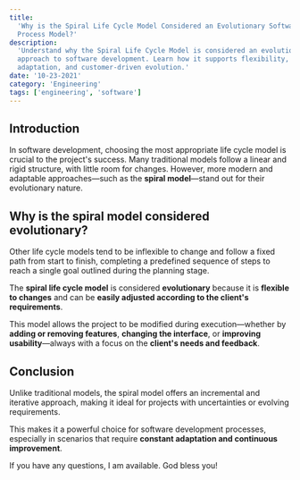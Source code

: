 ```yaml
---
title:
  'Why is the Spiral Life Cycle Model Considered an Evolutionary Software
  Process Model?'
description:
  'Understand why the Spiral Life Cycle Model is considered an evolutionary
  approach to software development. Learn how it supports flexibility, change
  adaptation, and customer-driven evolution.'
date: '10-23-2021'
category: 'Engineering'
tags: ['engineering', 'software']
---
```


## Introduction

In software development, choosing the most appropriate life cycle model is
crucial to the project's success. Many traditional models follow a linear and
rigid structure, with little room for changes. However, more modern and
adaptable approaches—such as the **spiral model**—stand out for their
evolutionary nature.

## Why is the spiral model considered evolutionary?

Other life cycle models tend to be inflexible to change and follow a fixed path
from start to finish, completing a predefined sequence of steps to reach a
single goal outlined during the planning stage.

The **spiral life cycle model** is considered **evolutionary** because it is
**flexible to changes** and can be **easily adjusted according to the client's
requirements**.

This model allows the project to be modified during execution—whether by
**adding or removing features**, **changing the interface**, or **improving
usability**—always with a focus on the **client's needs and feedback**.

## Conclusion

Unlike traditional models, the spiral model offers an incremental and iterative
approach, making it ideal for projects with uncertainties or evolving
requirements.

This makes it a powerful choice for software development processes, especially
in scenarios that require **constant adaptation and continuous improvement**.

If you have any questions, I am available. God bless you!

